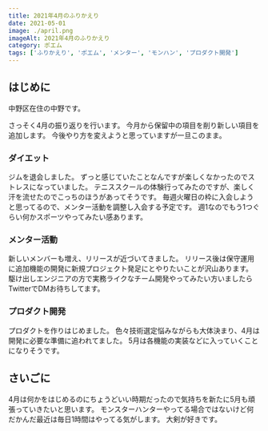 ```yaml
---
title: 2021年4月のふりかえり
date: 2021-05-01
image: ./april.png
imageAlt: 2021年4月のふりかえり
category: ポエム
tags: ['ふりかえり', 'ポエム', 'メンター', 'モンハン', 'プロダクト開発']
---
```


## はじめに
中野区在住の中野です。

さっそく4月の振り返りを行います。
今月から保留中の項目を削り新しい項目を追加します。
今後やり方を変えようと思っていますが一旦このまま。

### ダイエット
ジムを退会しました。
ずっと感じていたことなんですが楽しくなかったのでストレスになっていました。
テニススクールの体験行ってみたのですが、楽しく汗を流せたのでこっちのほうがあってそうです。
毎週火曜日の枠に入会しようと思ってるので、メンター活動を調整し入会する予定です。
週1なのでもう1つぐらい何かスポーツやってみたい感あります。

### メンター活動
新しいメンバーも増え、リリースが近づいてきました。
リリース後は保守運用に追加機能の開発に新規プロジェクト発足にとやりたいことが沢山あります。
駆け出しエンジニアの方で実務ライクなチーム開発やってみたい方いましたらTwitterでDMお待ちしてます。

### プロダクト開発
プロダクトを作りはじめました。
色々技術選定悩みながらも大体決まり、4月は開発に必要な準備に追われてました。
5月は各機能の実装などに入っていくことになりそうです。

## さいごに
4月は何かをはじめるのにちょうどいい時期だったので気持ちを新たに5月も頑張っていきたいと思います。
モンスターハンターやってる場合ではないけど何だかんだ最近は毎日1時間はやってる気がします。
大剣が好きです。